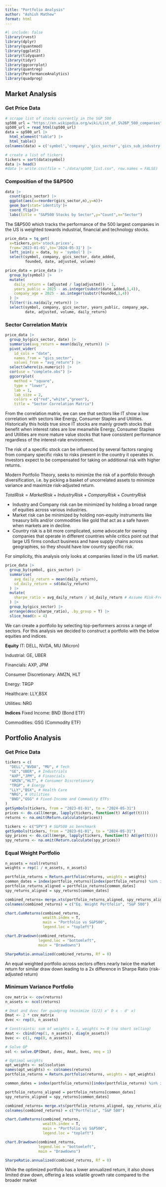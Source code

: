 ```yaml
---
title: "Portfolio Analysis"
author: "Ashish Mathew"
format: html
---
```


```r
#| include: false
library(rvest)
library(dplyr)
library(quantmod)
library(ggplot2)
library(tidyquant)
library(tidyr)
library(ggcorrplot)
library(quantreg)
library(PerformanceAnalytics)
library(quadprog)
```

## Market Analysis
### Get Price Data
```r
# scrape list of stocks currently in the S&P 500
sp500_url = "https://en.wikipedia.org/wiki/List_of_S%26P_500_companies"
sp500_url = read_html(sp500_url)
data = sp500_url |> 
  html_element("table") |> 
  html_table()
colnames(data) = c('symbol','company','gics_sector','gics_sub_industry','headquarters','date_added','cik','founded')

# create a list of tickers
tickers = sort(data$symbol)
data |> head()
#data |> write.csv(file = "./data/sp500_list.csv", row.names = FALSE)
```

### Composition of the S&P500
```r
data |> 
  count(gics_sector) |> 
  ggplot(aes(x=reorder(gics_sector,n),y=n))+
  geom_bar(stat='identity')+
  coord_flip()+
  labs(title = "S&P500 Stocks by Sector",y="Count",x="Sector")
```

The S&P500 which tracks the performance of the 500 largest companies in
the US is weighted towards industrial, financial and technology stocks.

```r
price_data = tq_get(
  x=tickers,get='stock.prices',
  from='2023-01-01',to='2024-05-31') |> 
  left_join(y = data, by = 'symbol') |> 
  select(symbol, company, gics_sector, date_added, 
         founded, date, adjusted, volume)

price_data = price_data |> 
  group_by(symbol) |> 
  mutate(
    daily_return = (adjusted / lag(adjusted)) - 1,
    years_public = 2025 - as.integer(substr(date_added,1,4)),
    company_age = 2025 - as.integer(substr(founded,1,4))
  ) |> 
  filter(!is.na(daily_return)) |> 
  select(symbol, company, gics_sector, years_public, company_age,
         date, adjusted, volume, daily_return)
```

### Sector Correlation Matrix
```r
price_data |> 
  group_by(gics_sector, date) |>
  summarise(avg_return = mean(daily_return)) |> 
  pivot_wider(
    id_cols = "date", 
    names_from = "gics_sector", 
    values_from = "avg_return") |> 
  select(where(is.numeric)) |> 
  cor(use = "complete.obs") |> 
  ggcorrplot(
    method = "square", 
    type = "lower", 
    lab = 1, 
    lab_size = 2,
    colors = c("red","white","green"),
    title = "Sector Correlation Matrix")
```

From the correlation matrix, we can see that sectors like IT show a low
correlation with sectors like Energy, Consumer Staples and Utilities.
Historically this holds true since IT stocks are mainly growth stocks
that benefit when interest rates are low meanwhile Energy, Consumer
Staples and Utilities are more mature value stocks that have consistent
performance regardless of the interest-rate environment.

The risk of a specific stock can be influenced by several factors ranging from company specific risks to risks present in the country it operates in. Investors expect to be compensated for taking on additional risk with higher returns. 

Modern Portfolio Theory, seeks to minimize the risk of a portfolio through diversification, i.e. by picking a basket of uncorrelated assets to minimize variance and maximize risk-adjusted return.

$TotalRisk = Market Risk + IndustryRisk + Company Risk + CountryRisk$

-   Industry and Company risk can be minimized by holding a broad range
    of equities across various industries.
-   Market risk can be minimized by holding non-equity instruments like
    treasury bills and/or commodities like gold that act as a safe haven when markets are in decline.
-   Country risk is a bit more complicated, some advocate for owning
    companies that operate in different countries while critics point
    out that large US firms conduct business and have supply chains
    across geographies, so they should have low country specific risk.

For simplicity, this analysis only looks at companies listed in the US market.

```r
price_data |> 
  group_by(symbol, gics_sector) |> 
  summarise(
    avg_daily_return = mean(daily_return),
    sd_daily_return = sd(daily_return)
  ) |> 
  mutate(
    sharpe_ratio = avg_daily_return / sd_daily_return # Assume Risk-Free Rate of 0%
  ) |> 
  group_by(gics_sector) |> 
  arrange(desc(sharpe_ratio), .by_group = T) |> 
  slice_head(n = 4)
```

We can create a portfolio by selecting top-performers across a range of
sectors. For this analysis we decided to construct a portfolio with the
below equities and indices.

**Equity** 
IT: DELL, NVDA, MU (Micron) 

Industrial: GE, UBER 

Financials: AXP, JPM 

Consumer Discretionary: AMZN, HLT 

Energy: TRGP 

Healthcare: LLY,BSX 

Utilities: NRG 

**Indices** 
Fixed Income: BND (Bond ETF) 

Commodities: GSG (Commodity ETF)

## Portfolio Analysis
### Get Price Data
```r
tickers = c(
  "DELL","NVDA", "MU", # Tech
  "GE","UBER", # Industrials
  "AXP","JPM", # Financials
  "AMZN","HLT", # Consumer Discretionary
  "TRGP", # Energy
  "LLY","BSX", # Health Care
  "NRG", # Utilities
  "BND","GSG" # Fixed-Income and Commodity ETFs
)
getSymbols(tickers, from = "2023-01-01", to = "2024-05-31")
prices <- do.call(merge, lapply(tickers, function(t) Ad(get(t))))
returns <- na.omit(Return.calculate(prices))

tickers <- c("SPY") # S&P500 as benchmark
getSymbols(tickers, from = "2023-01-01", to = "2024-05-31")
spy_prices <- do.call(merge, lapply(tickers, function(t) Ad(get(t))))
spy_returns <- na.omit(Return.calculate(spy_prices))
```

### Equal Weight Portfolio
```r
n_assets = ncol(returns)
weights = rep(1 / n_assets, n_assets)

portfolio_returns = Return.portfolio(returns, weights = weights)
common_dates = index(portfolio_returns)[index(portfolio_returns) %in% index(spy_returns)]
portfolio_returns_aligned = portfolio_returns[common_dates]
spy_returns_aligned = spy_returns[common_dates]

combined_returns= merge.xts(portfolio_returns_aligned, spy_returns_aligned)
colnames(combined_returns) = c("Eq. Weight Portfolio", "S&P 500")

chart.CumReturns(combined_returns,
                 wealth.index = T,
                 main = "Portfolio vs S&P500",
                 legend.loc = "topleft")

chart.Drawdown(combined_returns,
               legend.loc = "bottomleft",
               main = "Drawdowns")

SharpeRatio.annualized(combined_returns, Rf = 0)
```
An equal weighted portfolio across sectors offers nearly twice the market return for similar draw down leading to a 2x difference in Sharpe Ratio (risk-adjusted return)

### Minimum Variance Portfolio
```r
cov_matrix <- cov(returns)
n_assets <- ncol(returns)

# Dmat and dvec for quadprog (minimize (1/2) x' D x - d' x)
Dmat <- 2 * cov_matrix
dvec <- rep(0, n_assets)

# Constraints: sum of weights = 1, weights >= 0 (no short selling)
Amat <- cbind(rep(1, n_assets), diag(n_assets))
bvec <- c(1, rep(0, n_assets))

# Solve QP
sol <- solve.QP(Dmat, dvec, Amat, bvec, meq = 1)

# Optimal weights
opt_weights <- sol$solution
names(opt_weights) <- colnames(returns)
portfolio_returns = Return.portfolio(returns, weights = opt_weights)

common_dates = index(portfolio_returns)[index(portfolio_returns) %in% index(spy_returns)]

portfolio_returns_aligned = portfolio_returns[common_dates]
spy_returns_aligned = spy_returns[common_dates]

combined_returns= merge.xts(portfolio_returns_aligned, spy_returns_aligned)
colnames(combined_returns) = c("Portfolio", "S&P 500")

chart.CumReturns(combined_returns,
                 wealth.index = T,
                 main = "Portfolio vs S&P500",
                 legend.loc = "topleft")

chart.Drawdown(combined_returns,
               legend.loc = "bottomleft",
               main = "Drawdowns")

SharpeRatio.annualized(combined_returns, Rf = 0)
```

While the optimized portfolio has a lower annualized return, it also shows limited draw down, offering a less volatile growth rate compared to the broader market